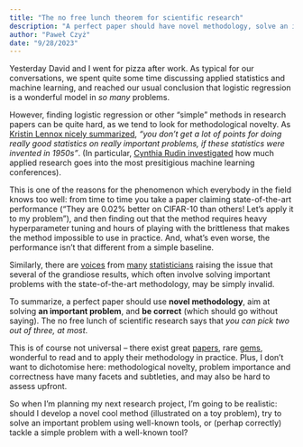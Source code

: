 ```yaml
---
title: "The no free lunch theorem for scientific research"
description: "A perfect paper should have novel methodology, solve an important problem, and be correct (what should go without saying). In practice, the no free lunch theorem says that at most two of these are possible."
author: "Paweł Czyż"
date: "9/28/2023"
---
```


Yesterday David and I went for pizza after work.
As typical for our conversations, we spent quite some time discussing applied statistics and machine learning, and reached our usual conclusion that logistic regression is a wonderful model in *so many* problems.

However, finding logistic regression or other "simple" methods in research papers can be quite hard, as we tend to look for methodological novelty.
As [Kristin Lennox nicely summarized](https://youtu.be/be2wuOaglFY?feature=shared&t=565), *"you don't get a lot of points for doing really good statistics on really important problems, if these statistics were invented in 1950s"*. (In particular, [Cynthia Rudin investigated](https://youtu.be/XZUZ87wfq70?feature=shared) how much applied research goes into the most presitigious machine learning conferences).

This is one of the reasons for the phenomenon which everybody in the field knows too well: from time to time you take a paper claiming state-of-the-art performance ("They are 0.02% better on CIFAR-10 than others! Let's apply it to my problem"), and then finding out that the method requires heavy hyperparameter tuning and hours of playing with the brittleness that makes the method impossible to use in practice. And, what's even worse, the performance isn't that different from a simple baseline.

Similarly, there are [voices](https://darrendahly.github.io/post/cluster/) from [many](https://elevanth.org/blog/2021/06/15/regression-fire-and-dangerous-things-1-3/) [statisticians](https://www.fharrell.com/post/badb/) raising the issue that several of the grandiose results, which often involve solving important problems with the state-of-the-art methodology, may be simply invalid.

To summarize, a perfect paper should use **novel methodology**, aim at solving **an important problem**, and **be correct** (which should go without saying).
The no free lunch of scientific research says that *you can pick two out of three, at most*.

This is of course not universal – there exist great [papers](https://doi.org/10.1038/s41586-021-03819-2), rare [gems](https://arxiv.org/abs/1312.6114), wonderful to read and to apply their methodology in practice.
Plus, I don't want to dichotomise here: methodological novelty, problem importance and correctness have many facets and subtleties, and may also be hard to assess upfront.

So when I'm planning my next research project, I'm going to be realistic: should I develop a novel cool method (illustrated on a toy problem), try to solve an important problem using well-known tools, or (perhap correctly) tackle a simple problem with a well-known tool?

